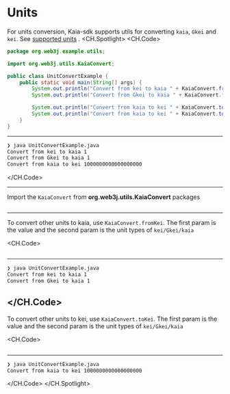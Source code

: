 # Units
For units conversion, Kaia-sdk supports utils for converting `kaia`, `Gkei` and `kei`. See [supported units](https://docs.kaia.io/learn/kaia-native-token/#units-of-kaia-) .
<CH.Spotlight>
<CH.Code>

```java UnitConvertExample.java
package org.web3j.example.utils;

import org.web3j.utils.KaiaConvert;

public class UnitConvertExample {
    public static void main(String[] args) {
        System.out.println("Convert from kei to kaia " + KaiaConvert.fromKei("1000000000000000000", KaiaConvert.Unit.KAIA));
        System.out.println("Convert from Gkei to kaia " + KaiaConvert.fromKei("1000000000", KaiaConvert.Unit.GKEI));

        System.out.println("Convert from kaia to kei " + KaiaConvert.toKei("1", KaiaConvert.Unit.KAIA));
        System.out.println("Convert from kaia to kei " + KaiaConvert.toKei("1", KaiaConvert.Unit.GKEI));
    }
}
```

---

```zsh output
❯ java UnitConvertExample.java
Convert from kei to kaia 1
Convert from Gkei to kaia 1
Convert from kaia to kei 1000000000000000000
```

</CH.Code>

---

Import the `KaiaConvert` from **org.web3j.utils.KaiaConvert** packages

```java UnitConvertExample.java focus=1:3

```

---

To convert other units to kaia, use `KaiaConvert.fromKei`. The first param is the value and the second param is the unit types of `kei/Gkei/kaia`

<CH.Code>

```java UnitConvertExample.java focus=7:8

```

---

```zsh output
❯ java UnitConvertExample.java
Convert from kei to kaia 1
Convert from Gkei to kaia 1
```

</CH.Code>
---
To convert other units to kei, use `KaiaConvert.toKei`. The first param is the value and the second param is the unit types of `kei/Gkei/kaia`

<CH.Code>
```java UnitConvertExample.java focus=10:11

```
---
```zsh output
❯ java UnitConvertExample.java
Convert from kaia to kei 1000000000000000000
```

</CH.Code>
</CH.Spotlight>

